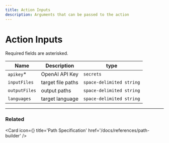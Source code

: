 ```yaml
---
title: Action Inputs
description: Arguments that can be passed to the action
---
```



# Action Inputs

Required fields are asterisked.

| Name          | Description       | type                     |
| ------------- | ----------------- | ------------------------ |
| `apikey`\*    | OpenAI API Key    | `secrets`                |
| `inputFiles`  | target file paths | `space-delimited string` |
| `outputFiles` | output paths      | `space-delimited string` |
| `languages`   | target language   | `space-delimited string` |

---

### Related

<Card
  icon={<BookOpenIcon />}
  title='Path Specification'
  href='/docs/references/path-builder'
/>
